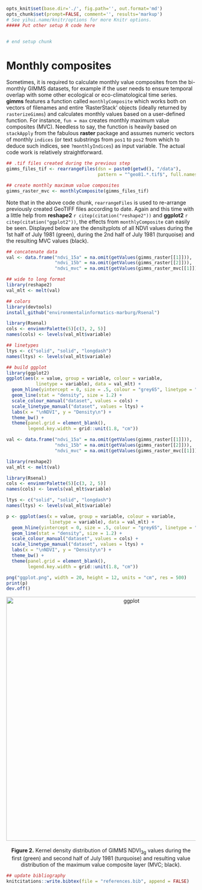 ```r
opts_knit$set(base.dir='./', fig.path='', out.format='md')
opts_chunk$set(prompt=FALSE, comment='', results='markup')
# See yihui.name/knitr/options for more Knitr options.
##### Put other setup R code here


# end setup chunk
```
# Monthly composites

Sometimes, it is required to calculate monthly value composites from the bi-monthly GIMMS datasets, for example if the user needs to ensure temporal overlap with some other ecological or eco-climatological time series. **gimms** features a function called `monthlyComposite` which works both on vectors of filenames and entire 'RasterStack' objects (ideally returned by `rasterizeGimms`) and calculates monthly values based on a user-defined function. For instance, `fun = max` creates monthly maximum value composites (MVC). Needless to say, the function is heavily based on `stackApply` from the fabulous **raster** package and assumes numeric vectors of monthly `indices` (or text substrings from `pos1` to `pos2` from which to deduce such indices, see `?monthlyIndices`) as input variable. The actual code work is relatively straightforward.

```r
## .tif files created during the previous step
gimms_files_tif <- rearrangeFiles(dsn = paste0(getwd(), "/data"), 
                                  pattern = "^geo81.*.tif$", full.names = TRUE)

## create monthly maximum value composites
gimms_raster_mvc <- monthlyComposite(gimms_files_tif)
```

Note that in the above code chunk, `rearrangeFiles` is used to re-arrange previously created GeoTIFF files according to date. Again and this time with a little help from **reshape2** `r citep(citation("reshape2"))` and **ggplot2** `r citep(citation("ggplot2"))`, the effects from `monthlyComposite` can easily be seen. Displayed below are the densityplots of all NDVI values during the 1st half of July 1981 (green), during the 2nd half of July 1981 (turquoise) and the resulting MVC values (black).

```r
## concatenate data
val <- data.frame("ndvi_15a" = na.omit(getValues(gimms_raster[[1]])), 
                  "ndvi_15b" = na.omit(getValues(gimms_raster[[2]])), 
                  "ndvi_mvc" = na.omit(getValues(gimms_raster_mvc[[1]])))

## wide to long format
library(reshape2)
val_mlt <- melt(val)

## colors
library(devtools)
install_github("environmentalinformatics-marburg/Rsenal")

library(Rsenal)
cols <- envinmrPalette(5)[c(3, 2, 5)]
names(cols) <- levels(val_mlt$variable)

## linetypes
ltys <- c("solid", "solid", "longdash")
names(ltys) <- levels(val_mlt$variable)

## build ggplot
library(ggplot2)
ggplot(aes(x = value, group = variable, colour = variable, 
           linetype = variable), data = val_mlt) + 
  geom_hline(yintercept = 0, size = .5, colour = "grey65", linetype = "dashed") +
  geom_line(stat = "density", size = 1.2) + 
  scale_colour_manual("dataset", values = cols) + 
  scale_linetype_manual("dataset", values = ltys) + 
  labs(x = "\nNDVI", y = "Density\n") + 
  theme_bw() + 
  theme(panel.grid = element_blank(), 
        legend.key.width = grid::unit(1.8, "cm"))
```

```r
val <- data.frame("ndvi_15a" = na.omit(getValues(gimms_raster[[1]])), 
                  "ndvi_15b" = na.omit(getValues(gimms_raster[[2]])), 
                  "ndvi_mvc" = na.omit(getValues(gimms_raster_mvc[[1]])))

library(reshape2)
val_mlt <- melt(val)

library(Rsenal)
cols <- envinmrPalette(5)[c(3, 2, 5)]
names(cols) <- levels(val_mlt$variable)

ltys <- c("solid", "solid", "longdash")
names(ltys) <- levels(val_mlt$variable)

p <- ggplot(aes(x = value, group = variable, colour = variable, 
                linetype = variable), data = val_mlt) + 
  geom_hline(yintercept = 0, size = .5, colour = "grey65", linetype = "dashed") +
  geom_line(stat = "density", size = 1.2) + 
  scale_colour_manual("dataset", values = cols) + 
  scale_linetype_manual("dataset", values = ltys) + 
  labs(x = "\nNDVI", y = "Density\n") + 
  theme_bw() + 
  theme(panel.grid = element_blank(), 
        legend.key.width = grid::unit(1.8, "cm"))

png("ggplot.png", width = 20, height = 12, units = "cm", res = 500)
print(p)
dev.off()
```

<center>
  <img src="http://i.imgur.com/wFF8Oqv.png" alt="ggplot" style="width: 650px;"/>
  <br><br><b>Figure 2.</b> Kernel density distribution of GIMMS NDVI<sub>3g</sub> values during the first (green) and second half of July 1981 (turquoise) and resulting value distribution of the maximum value composite layer (MVC; black). 
</center> 

```r
## update bibliography
knitcitations::write.bibtex(file = "references.bib", append = FALSE)
```